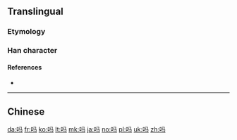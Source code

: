 {{also|嗎}}
==Translingual==
{{stroke order|stroke=6}}
{{stroke order|type=animate}}

===Etymology===
{{Han compound|马|口|c1=p|c2=s|ls=psc}}

===Han character===
{{Han char|rn=30|rad=口|as=03|sn=6|four=|canj=口弓女一 (RNVM)|ids=⿰[[口]][[马]]}}

====References====
* {{Han ref|kx=0177.021|hdz=10584.110|uh=5417|ud=21527}}

----
==Chinese==
{{zh-see|嗎}}

[[da:吗]]
[[fr:吗]]
[[ko:吗]]
[[lt:吗]]
[[mk:吗]]
[[ja:吗]]
[[no:吗]]
[[pl:吗]]
[[uk:吗]]
[[zh:吗]]